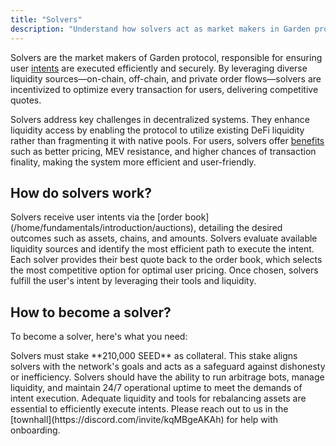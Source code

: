 ```yaml
---
title: "Solvers"
description: "Understand how solvers act as market makers in Garden protocol to execute user intents efficiently"
---
```


Solvers are the market makers of Garden protocol, responsible for ensuring user [intents](/home/fundamentals/introduction/intents) are executed efficiently and securely. By leveraging diverse liquidity sources—on-chain, off-chain, and private order flows—solvers are incentivized to optimize every transaction for users, delivering competitive quotes.

Solvers address key challenges in decentralized systems. They enhance liquidity access by enabling the protocol to utilize existing DeFi liquidity rather than fragmenting it with native pools. For users, solvers offer [benefits](/home/fundamentals/introduction/intents#why-do-we-choose-intents) such as better pricing, MEV resistance, and higher chances of transaction finality, making the system more efficient and user-friendly.

## How do solvers work?

<Steps>
  <Step title="Receive Intents">
    Solvers receive user intents via the [order book](/home/fundamentals/introduction/auctions), detailing the desired outcomes such as assets, chains, and amounts.
  </Step>
  
  <Step title="Evaluate Liquidity">
    Solvers evaluate available liquidity sources and identify the most efficient path to execute the intent.
  </Step>
  
  <Step title="Compete for Best Quote">
    Each solver provides their best quote back to the order book, which selects the most competitive option for optimal user pricing.
  </Step>
  
  <Step title="Execute Intent">
    Once chosen, solvers fulfill the user's intent by leveraging their tools and liquidity.
  </Step>
</Steps>

## How to become a solver?

To become a solver, here's what you need:

<CardGroup cols={1}>
  <Card title="Stake Requirements" icon="coins">
    Solvers must stake **210,000 SEED** as collateral. This stake aligns solvers with the network's goals and acts as a safeguard against dishonesty or inefficiency.
  </Card>
  <Card title="Technical Infrastructure" icon="server">
    Solvers should have the ability to run arbitrage bots, manage liquidity, and maintain 24/7 operational uptime to meet the demands of intent execution.
  </Card>
  <Card title="Liquidity Management" icon="arrows-rotate">
    Adequate liquidity and tools for rebalancing assets are essential to efficiently execute intents.
  </Card>
</CardGroup>

<Note>
Please reach out to us in the [townhall](https://discord.com/invite/kqMBgeAKAh) for help with onboarding.
</Note> 